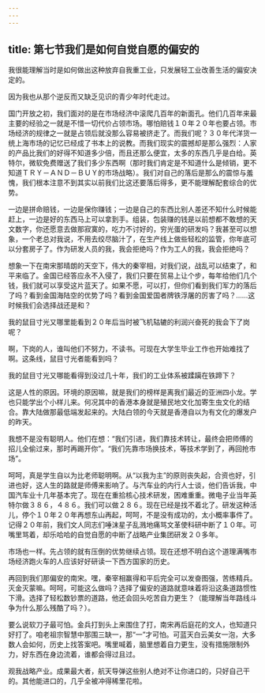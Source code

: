 ```yaml
---
---
---
```

title: 第七节我们是如何自觉自愿的偏安的
---



我很能理解当时是如何做出这种放弃自我重工业，只发展轻工业改善生活的偏安决定的。

因为我也从那个逆反而又缺乏见识的青少年时代走过。

国门开放之初，我们面对的是在市场经济中滚爬几百年的新面孔。他们几百年来最主要的经验之一就是不惜一切代价占领市场。哪怕赔钱１０年２０年也要占领。市场经济的规律之一就是占领后就没那么容易被挤走了。而我们呢？３０年代洋货一统上海市场的记忆已经成了书本上的说教。而我们现实的震撼却是那么强烈：人家的产品比我们的好得不知道多少倍，而且还那么便宜，太多的东西几乎是白给。英特尔，微软免费赠送了我们多少东西啊（那时我们肯定是不知道什么是倾销，更不知道ＴＲＹ－ＡＮＤ－ＢＵＹ的市场战略）。我们对自己的落后是那么的震惊与羞愧，我们根本注意不到其实以前我们比这还要落后得多，更不能理解配套综合的优势。

一边是拼命赔钱，一边是保你赚钱；一边是自己的东西比别人差还不知什么时候能赶上，一边是好的东西马上可以拿到手。组装，包装赚的钱是以前想都不敢想的天文数字，你还愿意去做那寂寞的，吃力不讨好的，穷光蛋的研发吗？我甚至可以想象，一个老总对我说，不用去绞尽脑汁了，在生产线上做些轻松的监管，你年底可以分套房子了。作为研发人员的我，我会拒绝吗？作为工人的我，我会拒绝吗？

想象一下在南宋那晴朗的天空下，伟大的秦宰相，对我们说，战乱可以结束了，和平来临了。金国已经答应永不入侵了，我们只要在贸易上让个步，每年给他们几个钱，我们就可以享受这片蓝天了。如果不愿，可以打，但你们看到我们军力的落后了吗？看到金国海陆空的优势了吗？看到金国爱国者牌铁浮屠的厉害了吗？……这时候我们会选择战还是和？

我的鼠目寸光又哪里能看到２０年后当时被飞机轱辘的利润兴奋死的我会下了岗呢？

啊，下岗的人，谁叫他们不努力，不读书。可现在大学生毕业工作也开始难找了啊。这条线，鼠目寸光者能看到吗？

我的鼠目寸光又哪能看得到没过几十年，我们的工业体系被蹂躏在铁蹄下？

这是人性的原因。环境的原因嘛，就是我们的榜样是离我们最近的亚洲四小龙。学也只能学出个小样儿来。何况其中的香港本身就是殖民地文化加寄生虫文化的结合。靠大陆做那最低端发起来的。大陆白领的今天就是香港自以为有文化的爆发户的昨天。

我想不是没有聪明人。他们在想：“我们引进，我们靠技术转让，最终会把师傅的招儿全偷过来，那时再踢开你”。“我们先靠市场换技术，等技术学到了，再回抢市场”。

呵呵，真是学生自以为比老师聪明啊。从“以我为主”的原则丧失起，合资也好，引进也好，这人生的路就是师傅来影响了。与汽车业的内行人士谈，他们告诉我，中国汽车业十几年基本完了。现在在重拾核心技术研发，困难重重。微电子业当年英特尔做３８６，４８６。我们可以做２８６。现在已经是找不着北了。研发这种活儿，停个１０年２０年再想东山再起，呵呵，不是没有成功的，太小概率事件了。记得２０年前，我们文人同志们唾沫星子乱溅地痛骂文革使科研中断了１０年。可嘴里骂着，却乐哈哈的自觉自愿的中断了战略产业集团研发２０多年。

市场也一样。先占领的就有压倒的优势继续占领。现在还想不明白这个道理满嘴市场经济跑火车的人应该好好研读一下西方国家的历史。

再回到我们那偏安的南宋。嘿，秦宰相赢得和平后完全可以发奋图强，苦练精兵。灭金灭蒙嘛。呵呵，可能这么做吗？选择了偏安的道路就意味着将沿这条道路惯性下滑。选择了轻松数钞票的道路，他还会回头吃苦自力更生？（能理解当年路线斗争为什么那么残酷了吗？）。

要么说软刀子最可怕。金兵打到头上来围住了打，南宋再后庭花的文人，也知道只好打了。咱老祖宗智慧中那围三缺一，那“一”才可怕。可蓝天白云美女一泡，大多数人会如何，历史上找答案吧。嘴里喊着，脑里想着自力更生，没有措施限制外力，好东西在身边流着，谁都会得过且过。

观我战略产业。成果最大者，航天导弹这些别人绝对不让你进口的，只好自己干的。其他能进口的，几乎全被冲得稀里花啦。